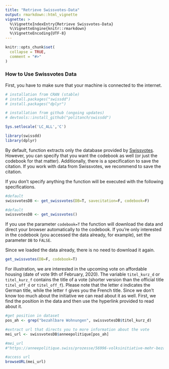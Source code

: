 ```yaml
---
title: "Retrieve Swissvotes-Data"
output: rmarkdown::html_vignette
vignette: >
  %\VignetteIndexEntry{Retrieve Swissvotes-Data}
  %\VignetteEngine{knitr::rmarkdown}
  %\VignetteEncoding{UTF-8}
---
```


```r
knitr::opts_chunk$set(
  collapse = TRUE,
  comment = "#>"
)
```

### How to Use Swissvotes Data

First, you have to make sure that your machine is connected to the internet. 

```r
# installation from CRAN (stable)
# install.packages("swissdd")
# install.packages("dplyr")

# installation from github (ongoing updates)
# devtools::install_github("politanch/swissdd")

Sys.setlocale('LC_ALL','C')

library(swissdd)
library(dplyr)

```


By default, function extracts only the database provided by [Swissvotes](https://swissvotes.ch){target="_blank"}. However, you can specify that you want the codebook as well (or just the codebook for that matter). Additionally, there is a specification to save the citation. If you work with data from Swissvotes, we recommend to save the citation.

If you don't specify anything the function will be executed with the following specifications.

```r
#default
swissvotesDB <- get_swissvotes(DB=T, savecitation=F, codebook=F)
```

```r
#default
swissvotesDB <- get_swissvotes()
```

If you use the parameter `codebook=T` the function will download the data and direct your browser automatically to the codebook. If you're only interested in the codebook (you accessed the data already, for example), set the parameter `DB` to `FALSE`. 

Since we loaded the data already, there is no need to download it again.

```r

get_swissvotes(DB=F, codebook=T)

```

For illustration, we are interested in the upcoming vote on affordable housing (date of vote 9th of February, 2020). The variable `titel_kurz_d` or `titel_kurz_f` contains the title of a vote (shorter version than the official title `titel_off_d` or `titel_off_f`). Please note that the letter `d` indicates the German title, while the letter `f` gives you the French title. Since we don't know too much about the initiative we can read about it as well. First, we find the position in the data and then use the hyperlink provided to read about it.

```r

#get position in dataset
pos_ah <- grep("bezahlbare Wohnungen", swissvotesDB$titel_kurz_d)

#extract url that directs you to more information about the vote
mei_url <- swissvotesDB$anneepolitique[pos_ah]

#mei_url
#"https://anneepolitique.swiss/prozesse/56996-volksinitiative-mehr-bezahlbare-wohnungen"
```

```r
#access url
browseURL(mei_url)
```





